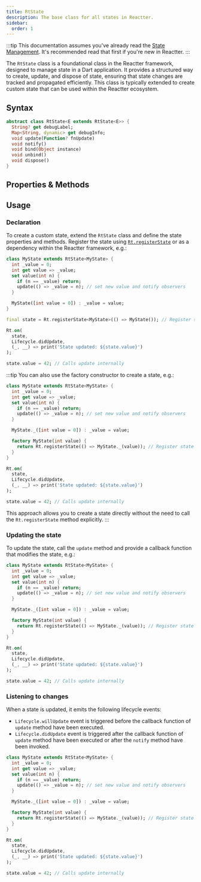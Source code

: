 ```yaml
---
title: RtState
description: The base class for all states in Reactter.
sidebar:
  order: 1
---
```



:::tip
This documentation assumes you've already read the [State Management](/reactter/core_concepts/state_management/).
It's recommended read that first if you're new in Reactter.
:::

The <HT>`RtState`</HT> class is a foundational class in the Reactter framework, designed to manage state in a Dart application.
It provides a structured way to create, update, and dispose of state, ensuring that state changes are tracked and propagated efficiently.
This class is typically extended to create custom state that can be used within the Reactter ecosystem.

## Syntax

```dart showLineNumbers=false
abstract class RtState<E extends RtState<E>> {
  String? get debugLabel;
  Map<String, dynamic> get debugInfo;
  void update(Function? fnUpdate)
  void notify()
  void bind(Object instance)
  void unbind()
  void dispose()
}
```

## Properties & Methods

<StatePropertiesMethods/>

## Usage

### Declaration

To create a custom state, extend the <HT>`RtState`</HT> class and define the state properties and methods.
Register the state using <HM>[`Rt.registerState`](/reactter/api/methods/state_management_methods/#rtregisterstate)</HM> or as a dependency within the Reactter framework, e.g.:

```dart collapse={13-20} mark={1,12} "RtState" "Rt.registerState" "Rt.on" "Lifecycle.didUpdate" /update(?=\u0028)/
class MyState extends RtState<MyState> {
  int _value = 0;
  int get value => _value;
  set value(int n) {
    if (n == _value) return;
    update(() => _value = n); // set new value and notify observers
  }

  MyState([int value = 0]) : _value = value;
}

final state = Rt.registerState<MyState>(() => MyState()); // Register state

Rt.on(
  state,
  Lifecycle.didUpdate,
  (_, __) => print('State updated: ${state.value}')
);

state.value = 42; // Calls update internally
```

:::tip
You can also use the factory constructor to create a state, e.g.:

```dart collapse={2-8, 15-21} mark={11-13} "RtState" "Rt.registerState" "Rt.on" "Lifecycle.didUpdate" /update(?=\u0028)/
class MyState extends RtState<MyState> {
  int _value = 0;
  int get value => _value;
  set value(int n) {
    if (n == _value) return;
    update(() => _value = n); // set new value and notify observers
  }

  MyState._([int value = 0]) : _value = value;

  factory MyState(int value) {
    return Rt.registerState(() => MyState._(value)); // Register state
  }
}

Rt.on(
  state,
  Lifecycle.didUpdate,
  (_, __) => print('State updated: ${state.value}')
);

state.value = 42; // Calls update internally
```

This approach allows you to create a state directly without the need to call the <HM>`Rt.registerState`</HM> method explicitly.
:::

### Updating the state

To update the state, call the <HM>`update`</HM> method and provide a callback function that modifies the state, e.g.:

```dart collapse={2-3, 8-13} mark={6, 22} "RtState" "Rt.registerState" "Rt.on" "Lifecycle.didUpdate" /update(?=\u0028)/
class MyState extends RtState<MyState> {
  int _value = 0;
  int get value => _value;
  set value(int n) {
    if (n == _value) return;
    update(() => _value = n); // set new value and notify observers
  }

  MyState._([int value = 0]) : _value = value;

  factory MyState(int value) {
    return Rt.registerState(() => MyState._(value)); // Register state
  }
}

Rt.on(
  state,
  Lifecycle.didUpdate,
  (_, __) => print('State updated: ${state.value}')
);

state.value = 42; // Calls update internally
```

### Listening to changes

When a state is updated, it emits the following lifecycle events:

- <HE>`Lifecycle.willUpdate`</HE> event is triggered before the callback function of <HM>`update`</HM> method have been executed.
- <HE>`Lifecycle.didUpdate`</HE> event is triggered after the callback function of <HM>`update`</HM> method have been executed or after the <HM>`notify`</HM> method have been invoked.

```dart collapse={2-3, 8-13} mark={16-20} "RtState" "Rt.registerState" "Rt.on" "Lifecycle.didUpdate" /update(?=\u0028)/
class MyState extends RtState<MyState> {
  int _value = 0;
  int get value => _value;
  set value(int n) {
    if (n == _value) return;
    update(() => _value = n); // set new value and notify observers
  }

  MyState._([int value = 0]) : _value = value;

  factory MyState(int value) {
    return Rt.registerState(() => MyState._(value)); // Register state
  }
}

Rt.on(
  state,
  Lifecycle.didUpdate,
  (_, __) => print('State updated: ${state.value}')
);

state.value = 42; // Calls update internally
```
